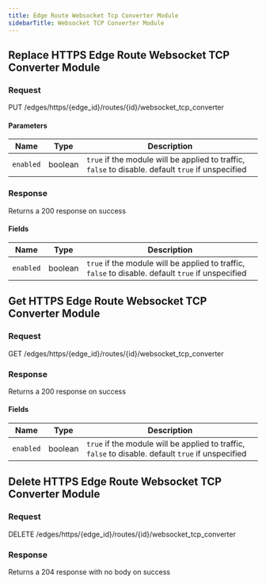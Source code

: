 ```yaml
---
title: Edge Route Websocket Tcp Converter Module
sidebarTitle: Websocket TCP Converter Module
---
```






## Replace HTTPS Edge Route Websocket TCP Converter Module

### Request

PUT /edges/https/\{edge_id\}/routes/\{id\}/websocket_tcp_converter

<EdgeRouteWebsocketTCPConverterModuleReplaceRequest />

#### Parameters

| Name      | Type    | Description                                                                                        |
| --------- | ------- | -------------------------------------------------------------------------------------------------- |
| `enabled` | boolean | `true` if the module will be applied to traffic, `false` to disable. default `true` if unspecified |

### Response

Returns a 200 response on success

<EdgeRouteWebsocketTCPConverterModuleReplaceResponse />

#### Fields

| Name      | Type    | Description                                                                                        |
| --------- | ------- | -------------------------------------------------------------------------------------------------- |
| `enabled` | boolean | `true` if the module will be applied to traffic, `false` to disable. default `true` if unspecified |

## Get HTTPS Edge Route Websocket TCP Converter Module

### Request

GET /edges/https/\{edge_id\}/routes/\{id\}/websocket_tcp_converter

<EdgeRouteWebsocketTCPConverterModuleGetRequest />

### Response

Returns a 200 response on success

<EdgeRouteWebsocketTCPConverterModuleGetResponse />

#### Fields

| Name      | Type    | Description                                                                                        |
| --------- | ------- | -------------------------------------------------------------------------------------------------- |
| `enabled` | boolean | `true` if the module will be applied to traffic, `false` to disable. default `true` if unspecified |

## Delete HTTPS Edge Route Websocket TCP Converter Module

### Request

DELETE /edges/https/\{edge_id\}/routes/\{id\}/websocket_tcp_converter

<EdgeRouteWebsocketTCPConverterModuleDeleteRequest />

### Response

Returns a 204 response with no body on success
